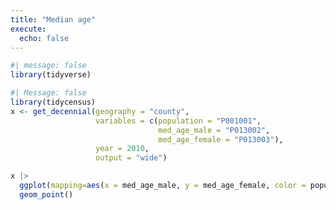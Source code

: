 ```yaml
---
title: "Median age"
execute: 
  echo: false
---
```


```r
#| message: false
library(tidyverse)

```

```r
#| Message: false
library(tidycensus)
x <- get_decennial(geography = "county", 
                   variables = c(population = "P001001", 
                                 med_age_male = "P013002", 
                                 med_age_female = "P013003"), 
                   year = 2010, 
                   output = "wide")
```


```r
x |>
  ggplot(mapping=aes(x = med_age_male, y = med_age_female, color = population)) +
  geom_point()

```

